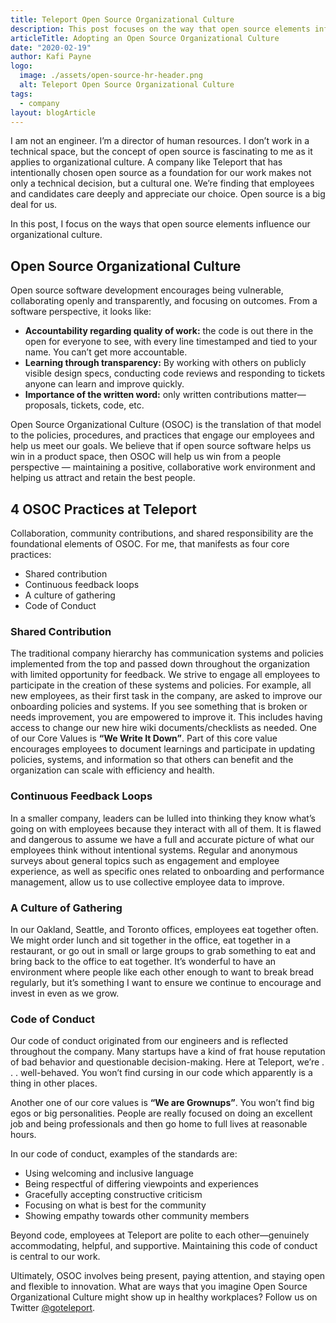 ```yaml
---
title: Teleport Open Source Organizational Culture
description: This post focuses on the way that open source elements influence Teleport's organizational culture, human resources, and hiring.
articleTitle: Adopting an Open Source Organizational Culture
date: "2020-02-19"
author: Kafi Payne
logo:
  image: ./assets/open-source-hr-header.png
  alt: Teleport Open Source Organizational Culture
tags:
  - company
layout: blogArticle
---
```



I am not an engineer. I’m a director of human resources. I don’t work in a technical space, but the concept of open source is fascinating to
me as it applies to organizational culture. A company like Teleport that has intentionally chosen open source as a foundation for our work
makes not only a technical decision, but a cultural one. We’re finding that employees and candidates care deeply and appreciate our choice.
Open source is a big deal for us.

In this post, I focus on the ways that open source elements influence our organizational culture.

## Open Source Organizational Culture

Open source software development encourages being vulnerable, collaborating openly and transparently, and focusing on outcomes. From a
software perspective, it looks like:

- **Accountability regarding quality of work:** the code is out there in the open for everyone to see, with every line timestamped and tied
  to your name. You can’t get more accountable.
- **Learning through transparency:** By working with others on publicly visible design specs, conducting code reviews and responding to
  tickets anyone can learn and improve quickly.
- **Importance of the written word:** only written contributions matter—proposals, tickets, code, etc.

Open Source Organizational Culture (OSOC) is the translation of that model to the policies, procedures, and practices that engage our
employees and help us meet our goals. We believe that if open source software helps us win in a product space, then OSOC will help us win
from a people perspective — maintaining a positive, collaborative work environment and helping us attract and retain the best people.

## 4 OSOC Practices at Teleport

Collaboration, community contributions, and shared responsibility are the foundational elements of OSOC. For me, that manifests as four core
practices:

- Shared contribution
- Continuous feedback loops
- A culture of gathering
- Code of Conduct

### Shared Contribution

The traditional company hierarchy has communication systems and policies implemented from the top and passed down throughout the
organization with limited opportunity for feedback. We strive to engage all employees to participate in the creation of these systems and
policies. For example, all new employees, as their first task in the company, are asked to improve our onboarding policies and systems. If
you see something that is broken or needs improvement, you are empowered to improve it. This includes having access to change our new hire
wiki documents/checklists as needed. One of our Core Values is **“We Write It Down”**. Part of this core value encourages employees to
document learnings and participate in updating policies, systems, and information so that others can benefit and the organization can scale
with efficiency and health.

### Continuous Feedback Loops

In a smaller company, leaders can be lulled into thinking they know what’s going on with employees because they interact with all of them.
It is flawed and dangerous to assume we have a full and accurate picture of what our employees think without intentional systems. Regular
and anonymous surveys about general topics such as engagement and employee experience, as well as specific ones related to onboarding and
performance management, allow us to use collective employee data to improve.

### A Culture of Gathering

In our Oakland, Seattle, and Toronto offices, employees eat together often. We might order lunch and sit together in the office, eat
together in a restaurant, or go out in small or large groups to grab something to eat and bring back to the office to eat together. It’s
wonderful to have an environment where people like each other enough to want to break bread regularly, but it’s something I want to ensure
we continue to encourage and invest in even as we grow.

<EmailSubscribeViolet />

### Code of Conduct

Our code of conduct originated from our engineers and is reflected throughout the company. Many startups have a kind of frat house
reputation of bad behavior and questionable decision-making. Here at Teleport, we’re . . . well-behaved. You won’t find cursing in our code
which apparently is a thing in other places.

Another one of our core values is **“We are Grownups”**. You won’t find big egos or big personalities. People are really focused on doing an
excellent job and being professionals and then go home to full lives at reasonable hours.

In our code of conduct, examples of the standards are:

- Using welcoming and inclusive language
- Being respectful of differing viewpoints and experiences
- Gracefully accepting constructive criticism
- Focusing on what is best for the community
- Showing empathy towards other community members

Beyond code, employees at Teleport are polite to each other—genuinely accommodating, helpful, and supportive. Maintaining this code of
conduct is central to our work.

Ultimately, OSOC involves being present, paying attention, and staying open and flexible to innovation. What are ways that you imagine Open
Source Organizational Culture might show up in healthy workplaces? Follow us on Twitter [@goteleport](https://twitter.com/goteleport).
